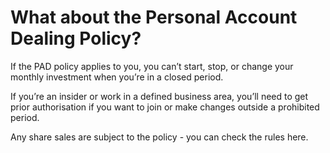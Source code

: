 # What about the Personal Account Dealing Policy?

If the PAD policy applies to you, you can’t start, stop, or change your monthly investment when you’re in a closed period.

If you’re an insider or work in a defined business area, you’ll need to get prior authorisation if you want to join or make changes outside a prohibited period.

Any share sales are subject to the policy - you can check the rules here.